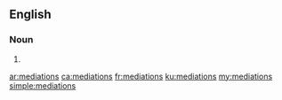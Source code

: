 ==English==

===Noun===
{{head|en|noun plural form}}

# {{plural of|mediation|lang=en}}

[[ar:mediations]]
[[ca:mediations]]
[[fr:mediations]]
[[ku:mediations]]
[[my:mediations]]
[[simple:mediations]]